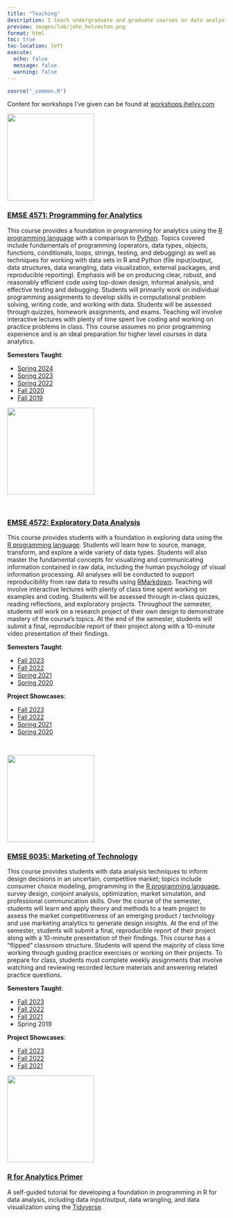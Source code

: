 ```yaml
---
title: "Teaching"
description: I teach undergraduate and graduate courses on data analysis in R in the [Department of Engineering Management and Systems Engineering](http://emse.seas.gwu.edu/) at The George Washington University.
preview: images/lab/john_helveston.png
format: html 
toc: true
toc-location: left
execute: 
  echo: false
  message: false
  warning: false
---
```


```r
source("_common.R")
```

Content for workshops I've given can be found at [workshops.jhelvy.com](https://workshops.jhelvy.com/)


:::float-left
<img src="images/hex/p4a.png" width="200px">
:::

### [EMSE 4571: Programming for Analytics](https://p4a.seas.gwu.edu/)

This course provides a foundation in programming for analytics using the [R programming language](https://www.r-project.org/) with a comparison to [Python](https://www.python.org/). Topics covered include fundamentals of programming (operators, data types, objects, functions, conditionals, loops, strings, testing, and debugging) as well as techniques for working with data sets in R and Python (file input/output, data structures, data wrangling, data visualization, external packages, and reproducible reporting). Emphasis will be on producing clear, robust, and reasonably efficient code using top-down design, informal analysis, and effective testing and debugging. Students will primarily work on individual programming assignments to develop skills in computational problem solving, writing code, and working with data. Students will be assessed through quizzes, homework assignments, and exams. Teaching will involve interactive lectures with plenty of time spent live coding and working on practice problems in class. This course assumes no prior programming experience and is an ideal preparation for higher level courses in data analytics.

**Semesters Taught**:

- [Spring 2024](https://p4a.seas.gwu.edu/2024-Spring/)
- [Spring 2023](https://p4a.seas.gwu.edu/2023-Spring/)
- [Spring 2022](https://p4a.seas.gwu.edu/2022-Spring/)
- [Fall 2020](https://p4a.seas.gwu.edu/2020-Fall/)
- [Fall 2019](https://p4a.seas.gwu.edu/2019-Fall/)

:::float-left
<img src="images/hex/eda.png" width="200px">
:::

<br>

### [EMSE 4572: Exploratory Data Analysis](https://eda.seas.gwu.edu/)

This course provides students with a foundation in exploring data using the [R programming language](https://www.r-project.org/). Students will learn how to source, manage, transform, and explore a wide variety of data types. Students will also master the fundamental concepts for visualizing and communicating information contained in raw data, including the human psychology of visual information processing. All analyses will be conducted to support reproducibility from raw data to results using [RMarkdown](https://bookdown.org/yihui/rmarkdown/). Teaching will involve interactive lectures with plenty of class time spent working on examples and coding. Students will be assessed through in-class quizzes, reading reflections, and exploratory projects. Throughout the semester, students will work on a research project of their own design to demonstrate mastery of the course's topics. At the end of the semester, students will submit a final, reproducible report of their project along with a 10-minute video presentation of their findings.

::: {.grid}

::: {.g-col-3}

**Semesters Taught**:

- [Fall 2023](https://eda.seas.gwu.edu/2023-Fall/)
- [Fall 2022](https://eda.seas.gwu.edu/2022-Fall/)
- [Spring 2021](https://eda.seas.gwu.edu/2021-Spring/)
- [Spring 2020](https://eda.seas.gwu.edu/2020-Spring/)

:::

::: {.g-col-9}

**Project Showcases**:

- [Fall 2023](https://eda.seas.gwu.edu/showcase/2023-fall.html)
- [Fall 2022](https://eda.seas.gwu.edu/showcase/2022-fall.html)
- [Spring 2021](https://eda.seas.gwu.edu/showcase/2021-spring.html)
- [Spring 2020](https://eda.seas.gwu.edu/showcase/2020-spring.html)

:::

:::

<br>

:::float-left
<img src="images/hex/madd.png" width="200px">
:::

### [EMSE 6035: Marketing of Technology](https://madd.seas.gwu.edu/)

This course provides students with data analysis techniques to inform design decisions in an uncertain, competitive market; topics include consumer choice modeling, programming in the [R programming language](https://www.r-project.org/), survey design, conjoint analysis, optimization, market simulation, and professional communication skills. Over the course of the semester, students will learn and apply theory and methods to a team project to assess the market competitiveness of an emerging product / technology and use marketing analytics to generate design insights. At the end of the semester, students will submit a final, reproducible report of their project along with a 10-minute presentation of their findings. This course has a "flipped" classroom structure. Students will spend the majority of class time working through guiding practice exercises or working on their projects. To prepare for class, students must complete weekly assignments that involve watching and reviewing recorded lecture materials and answering related practice questions.

::: {.grid}

::: {.g-col-3}

**Semesters Taught**:

- [Fall 2023](https://madd.seas.gwu.edu/2023-Fall/)
- [Fall 2022](https://madd.seas.gwu.edu/2022-Fall/)
- [Fall 2021](https://madd.seas.gwu.edu/2021-Fall/)
- Spring 2019

:::

::: {.g-col-9}

**Project Showcases**:

- [Fall 2023](https://madd.seas.gwu.edu/showcase/2023-fall.html)
- [Fall 2022](https://madd.seas.gwu.edu/showcase/2022-fall.html)
- [Fall 2021](https://madd.seas.gwu.edu/showcase/2021-fall.html)

:::

:::

:::float-left

<img src="images/r4a.png" width="200px">

:::

### [R for Analytics Primer](https://jhelvy.github.io/r4aPrimer/)

A self-guided tutorial for developing a foundation in programming in R for data analysis, including data input/output, data wrangling, and data visualization using the [Tidyverse](https://www.tidyverse.org/).
